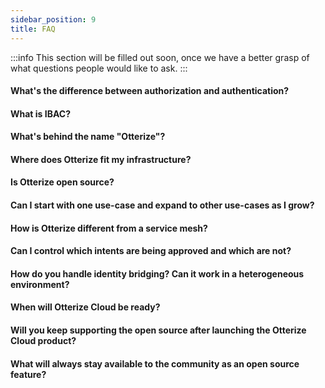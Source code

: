 ```yaml
---
sidebar_position: 9
title: FAQ
---
```


:::info
This section will be filled out soon, once we have a better grasp of what questions
people would like to ask.
:::

#### What's the difference between authorization and authentication?

#### What is IBAC?

#### What's behind the name "Otterize"?

#### Where does Otterize fit my infrastructure?

#### Is Otterize open source?

#### Can I start with one use-case and expand to other use-cases as I grow?

#### How is Otterize different from a service mesh?

#### Can I control which intents are being approved and which are not?

#### How do you handle identity bridging? Can it work in a heterogeneous environment?

#### When will Otterize Cloud be ready?

#### Will you keep supporting the open source after launching the Otterize Cloud product?

#### What will always stay available to the community as an open source feature?


